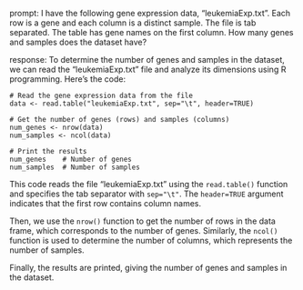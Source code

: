 prompt:
I have the following gene expression data, "leukemiaExp.txt". Each row is a gene and each column is a distinct sample. The file is tab separated. The table has gene names on the first column. How many genes and samples does the dataset have?

response:
To determine the number of genes and samples in the dataset, we can read the "leukemiaExp.txt" file and analyze its dimensions using R programming. Here's the code:

```
# Read the gene expression data from the file
data <- read.table("leukemiaExp.txt", sep="\t", header=TRUE)

# Get the number of genes (rows) and samples (columns)
num_genes <- nrow(data)
num_samples <- ncol(data)

# Print the results
num_genes    # Number of genes
num_samples  # Number of samples
```

This code reads the file "leukemiaExp.txt" using the `read.table()` function and specifies the tab separator with `sep="\t"`. The `header=TRUE` argument indicates that the first row contains column names.

Then, we use the `nrow()` function to get the number of rows in the data frame, which corresponds to the number of genes. Similarly, the `ncol()` function is used to determine the number of columns, which represents the number of samples.

Finally, the results are printed, giving the number of genes and samples in the dataset.
